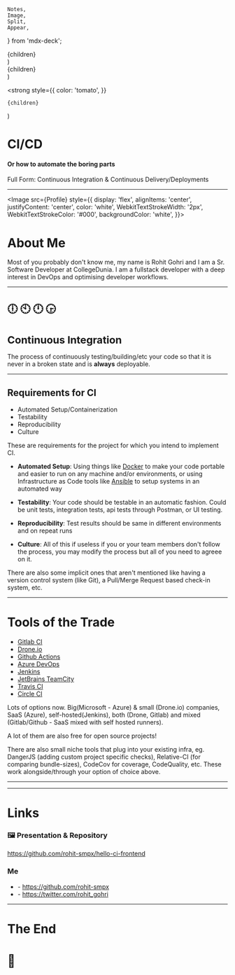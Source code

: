     Notes,
    Image,
    Split,
    Appear,
} from 'mdx-deck';


  <div
    style={{
      width: '60vw',
      height: '60vw',
      justifyContent: 'center',
      textAlign: 'center'
    }}
  >
    {children}
  </div>
)

  <div
    style={{
      textAlign: 'left'
    }}
  >
    {children}
  </div>
)


  <strong
    style={{
      color: 'tomato',
    }}
  >
    {children}
  </strong>
)


# CI/CD

#### <Tomato>Or how to automate the boring parts</Tomato>

<Notes>
Full Form: Continuous Integration & Continuous Delivery/Deployments
</Notes>

---

<Image
    src={Profile}
    style={{
        display: 'flex',
        alignItems: 'center',
        justifyContent: 'center',
        color: 'white',
        WebkitTextStrokeWidth: '2px',
        WebkitTextStrokeColor: '#000',
        backgroundColor: 'white',
    }}>

# About Me

</Image>

<Notes>
Most of you probably don't know me, my name is Rohit Gohri and I am a Sr. Software Developer at CollegeDunia. I am a fullstack developer with a deep interest in DevOps and optimising developer workflows.
</Notes>

---

<Small>

# 🕕 🕙 🕛 🕞

# Continuous Integration

</Small>

<Notes>

The process of continuously testing/building/etc your code so that it is never in a broken state and is **always** deployable.

</Notes>

---

## Requirements for <Tomato>CI</Tomato>

<ul>
    <Appear>
        <li>Automated Setup/Containerization</li>
        <li>Testability</li>
        <li>Reproducibility</li>
        <li><Tomato>Culture</Tomato></li>
    </Appear>
</ul>

<Notes>

These are requirements for the project for which you intend to implement CI.

- **Automated Setup**: Using things like [Docker](https://docs.docker.com/engine/docker-overview/) to make your code portable and easier to run on any machine and/or environments, or using Infrastructure as Code tools like [Ansible](https://docs.ansible.com/ansible/latest/user_guide/quickstart.html) to setup systems in an automated way

- **Testability**: Your code should be testable in an automatic fashion. Could be unit tests, integration tests, api tests through Postman, or UI testing.

- **Reproducibility**: Test results should be same in different environments and on repeat runs

- **Culture**: All of this if useless if you or your team members don't follow the process, you may modify the process but all of you need to agreee on it.

There are also some implicit ones that aren't mentioned like having a version control system (like Git), a Pull/Merge Request based check-in system, etc.

</Notes>

---

# Tools of the Trade

- [Gitlab CI](https://docs.gitlab.com/ee/ci/)
- [Drone.io](https://drone.io/)
- [Github Actions](https://github.com/features/actions)
- [Azure DevOps](https://azure.microsoft.com/en-in/services/devops/)
- [Jenkins](https://jenkins.io/)
- [JetBrains TeamCity](https://jenkins.io/)
- [Travis CI](https://travis-ci.org/)
- [Circle CI](https://circleci.com/)

<Notes>

Lots of options now. Big(Microsoft - Azure) & small (Drone.io) companies, SaaS (Azure), self-hosted(Jenkins), both (Drone, Gitlab) and mixed (Gitlab/Github - SaaS mixed with self hosted runners).

A lot of them are also free for open source projects!

There are also small niche tools that plug into your existing infra, eg. DangerJS (adding custom project specific checks), Relative-CI (for comparing bundle-sizes), CodeCov for coverage, CodeQuality, etc. These work alongside/through your option of choice above.

</Notes>

---



---

<Left>

# Links

### 🖼 Presentation & Repository

https://github.com/rohit-smpx/hello-ci-frontend

### Me

- <FontAwesomeIcon icon={faGithub} /> - https://github.com/rohit-smpx
- <FontAwesomeIcon icon={faTwitter} /> - https://twitter.com/rohit_gohri

</Left>

---

# The End

# 🥳